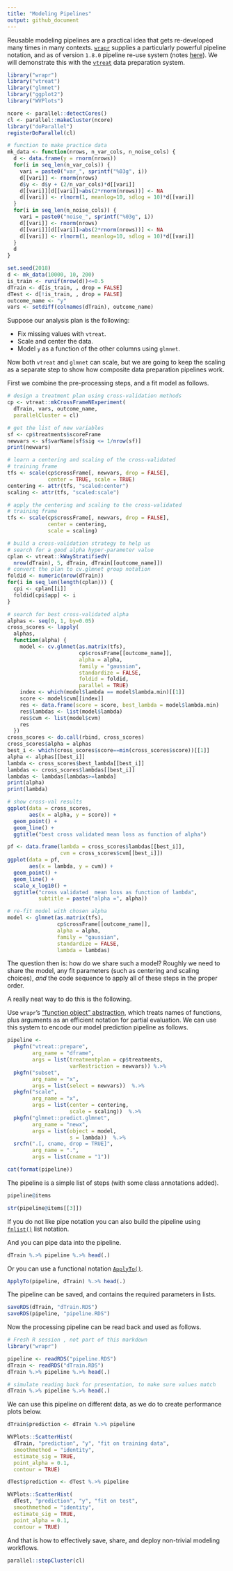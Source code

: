 ```yaml
---
title: "Modeling Pipelines"
output: github_document
---
```


Reusable modeling pipelines are a practical idea that gets re-developed many times in many contexts.  [`wrapr`](https://github.com/WinVector/wrapr) supplies a particularly powerful pipeline notation, and as of version `1.8.0` pipeline re-use system (notes [here](https://winvector.github.io/wrapr/articles/Function_Objects.html)).  We will demonstrate this with the [`vtreat`](https://github.com/WinVector/vtreat) data preparation system.

```r
library("wrapr")
library("vtreat")
library("glmnet")
library("ggplot2")
library("WVPlots")

ncore <- parallel::detectCores()
cl <- parallel::makeCluster(ncore)
library("doParallel")
registerDoParallel(cl)

# function to make practice data
mk_data <- function(nrows, n_var_cols, n_noise_cols) {
  d <- data.frame(y = rnorm(nrows))
  for(i in seq_len(n_var_cols)) {
    vari = paste0("var_", sprintf("%03g", i))
    d[[vari]] <- rnorm(nrows)
    d$y <- d$y + (2/n_var_cols)*d[[vari]]
    d[[vari]][d[[vari]]>abs(2*rnorm(nrows))] <- NA
    d[[vari]] <- rlnorm(1, meanlog=10, sdlog = 10)*d[[vari]]
  }
  for(i in seq_len(n_noise_cols)) {
    vari = paste0("noise_", sprintf("%03g", i))
    d[[vari]] <- rnorm(nrows)
    d[[vari]][d[[vari]]>abs(2*rnorm(nrows))] <- NA
    d[[vari]] <- rlnorm(1, meanlog=10, sdlog = 10)*d[[vari]]
  }
  d
}

set.seed(2018)
d <- mk_data(10000, 10, 200)
is_train <- runif(nrow(d))<=0.5
dTrain <- d[is_train, , drop = FALSE]
dTest <- d[!is_train, , drop = FALSE]
outcome_name <- "y"
vars <- setdiff(colnames(dTrain), outcome_name)
```

Suppose our analysis plan is the following:

* Fix missing values with `vtreat`.
* Scale and center the data.
* Model `y` as a function of the other columns using `glmnet`.

Now both `vtreat` and `glmnet` can scale, but we are going to keep the scaling
as a separate step to show how composite data preparation pipelines work.

First we combine the pre-processing steps, and a fit model as follows.

```r
# design a treatment plan using cross-validation methods
cp <- vtreat::mkCrossFrameNExperiment(
  dTrain, vars, outcome_name,
  parallelCluster = cl)

# get the list of new variables
sf <- cp$treatments$scoreFrame
newvars <- sf$varName[sf$sig <= 1/nrow(sf)]
print(newvars)

# learn a centering and scaling of the cross-validated 
# training frame
tfs <- scale(cp$crossFrame[, newvars, drop = FALSE], 
             center = TRUE, scale = TRUE)
centering <- attr(tfs, "scaled:center")
scaling <- attr(tfs, "scaled:scale")

# apply the centering and scaling to the cross-validated 
# training frame
tfs <- scale(cp$crossFrame[, newvars, drop = FALSE],
             center = centering,
             scale = scaling)

# build a cross-validation strategy to help us
# search for a good alpha hyper-parameter value
cplan <- vtreat::kWayStratifiedY(
  nrow(dTrain), 5, dTrain, dTrain[[outcome_name]])
# convert the plan to cv.glmnet group notation
foldid <- numeric(nrow(dTrain))
for(i in seq_len(length(cplan))) {
  cpi <- cplan[[i]]
  foldid[cpi$app] <- i
}

# search for best cross-validated alpha
alphas <- seq(0, 1, by=0.05)
cross_scores <- lapply(
  alphas,
  function(alpha) {
    model <- cv.glmnet(as.matrix(tfs), 
                       cp$crossFrame[[outcome_name]],
                       alpha = alpha,
                       family = "gaussian", 
                       standardize = FALSE,
                       foldid = foldid, 
                       parallel = TRUE)
    index <- which(model$lambda == model$lambda.min)[[1]]
    score <- model$cvm[[index]]
    res <- data.frame(score = score, best_lambda = model$lambda.min)
    res$lambdas <- list(model$lambda)
    res$cvm <- list(model$cvm)
    res
  })
cross_scores <- do.call(rbind, cross_scores)
cross_scores$alpha = alphas
best_i <- which(cross_scores$score==min(cross_scores$score))[[1]]
alpha <- alphas[[best_i]]
lambda <- cross_scores$best_lambda[[best_i]]
lambdas <- cross_scores$lambdas[[best_i]]
lambdas <- lambdas[lambdas>=lambda]
print(alpha)
print(lambda)

# show cross-val results
ggplot(data = cross_scores,
       aes(x = alpha, y = score)) +
  geom_point() +
  geom_line() +
  ggtitle("best cross validated mean loss as function of alpha")

pf <- data.frame(lambda = cross_scores$lambdas[[best_i]],
                 cvm = cross_scores$cvm[[best_i]])
ggplot(data = pf,
       aes(x = lambda, y = cvm)) +
  geom_point() +
  geom_line() +
  scale_x_log10() +
  ggtitle("cross validated  mean loss as function of lambda",
          subtitle = paste("alpha =", alpha))

# re-fit model with chosen alpha
model <- glmnet(as.matrix(tfs), 
                cp$crossFrame[[outcome_name]],
                alpha = alpha,
                family = "gaussian", 
                standardize = FALSE,
                lambda = lambdas)
```

The question then is: how do we share such a model?  Roughly we need to share the model, any fit parameters (such as centering and scaling choices), *and* the code sequence to apply all of these steps in the proper order.

A really neat way to do this is the following.

Use `wrapr`'s ["function object" abstraction](https://winvector.github.io/wrapr/articles/Function_Objects.html), which treats names of functions, plus arguments as an efficient notation for partial evaluation.  We can use this system to encode our model prediction pipeline as follows.

```r
pipeline <-
  pkgfn("vtreat::prepare",
        arg_name = "dframe", 
        args = list(treatmentplan = cp$treatments,
                    varRestriction = newvars)) %.>%
  pkgfn("subset",
        arg_name = "x",
        args = list(select = newvars))  %.>%
  pkgfn("scale",
        arg_name = "x",
        args = list(center = centering,
                    scale = scaling))  %.>%
  pkgfn("glmnet::predict.glmnet",
        arg_name = "newx",
        args = list(object = model,
                    s = lambda))  %.>%
  srcfn(".[, cname, drop = TRUE]",
        arg_name = ".",
        args = list(cname = "1"))

cat(format(pipeline))
```


The pipeline is a simple list of steps (with some class annotations added).  

```r
pipeline@items

str(pipeline@items[[3]])
```

If you do not like pipe notation you can also build the pipeline using [`fnlist()`](https://winvector.github.io/wrapr/reference/fnlist.html) list notation.

And you can pipe data into the pipeline.

```r
dTrain %.>% pipeline %.>% head(.)
```
 
Or you can use a functional notation [`ApplyTo()`](https://winvector.github.io/wrapr/reference/ApplyTo.html).

```r
ApplyTo(pipeline, dTrain) %.>% head(.)
```


The pipeline can be saved, and contains the required parameters in lists.

```r
saveRDS(dTrain, "dTrain.RDS")
saveRDS(pipeline, "pipeline.RDS")
```

Now the processing pipeline can be read back and used as follows.

```r
# Fresh R session , not part of this markdown
library("wrapr")

pipeline <- readRDS("pipeline.RDS")
dTrain <- readRDS("dTrain.RDS")
dTrain %.>% pipeline %.>% head(.)
```
```r
# simulate reading back for presentation, to make sure values match
dTrain %.>% pipeline %.>% head(.)
```

We can use this pipeline on different data, as we do to create performance plots below.

```r
dTrain$prediction <- dTrain %.>% pipeline

WVPlots::ScatterHist(
  dTrain, "prediction", "y", "fit on training data",
  smoothmethod = "identity",
  estimate_sig = TRUE,
  point_alpha = 0.1,
  contour = TRUE)

dTest$prediction <- dTest %.>% pipeline

WVPlots::ScatterHist(
  dTest, "prediction", "y", "fit on test",
  smoothmethod = "identity",
  estimate_sig = TRUE,
  point_alpha = 0.1,
  contour = TRUE)
```


And that is how to effectively save, share, and deploy non-trivial modeling workflows.


```r
parallel::stopCluster(cl)
```

